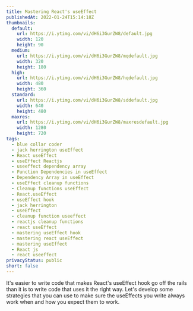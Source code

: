 ```yaml
---
title: Mastering React's useEffect
publishedAt: 2022-01-24T15:14:18Z
thumbnails:
  default:
    url: https://i.ytimg.com/vi/dH6i3GurZW8/default.jpg
    width: 120
    height: 90
  medium:
    url: https://i.ytimg.com/vi/dH6i3GurZW8/mqdefault.jpg
    width: 320
    height: 180
  high:
    url: https://i.ytimg.com/vi/dH6i3GurZW8/hqdefault.jpg
    width: 480
    height: 360
  standard:
    url: https://i.ytimg.com/vi/dH6i3GurZW8/sddefault.jpg
    width: 640
    height: 480
  maxres:
    url: https://i.ytimg.com/vi/dH6i3GurZW8/maxresdefault.jpg
    width: 1280
    height: 720
tags:
  - blue collar coder
  - jack herrington useEffect
  - React useEffect
  - useEffect Reactjs
  - useeffect dependency array
  - Function Dependencies in useEffect
  - Dependency Array in useEffect
  - useEffect cleanup functions
  - Cleanup functions useEffect
  - React.useEffect
  - useEffect hook
  - jack herrington
  - useEffect
  - cleanup function useeffect
  - reactjs cleanup functions
  - react useEffect
  - mastering useEffect hook
  - mastering react useEffect
  - mastering useEffect
  - React js
  - react useeffect
privacyStatus: public
short: false
---
```

  
It's easier to write code that makes React's useEffect hook go off the rails than it is to write code that uses it the right way. Let's develop some strategies that you can use to make sure the useEffects you write always work when and how you expect them to work.
